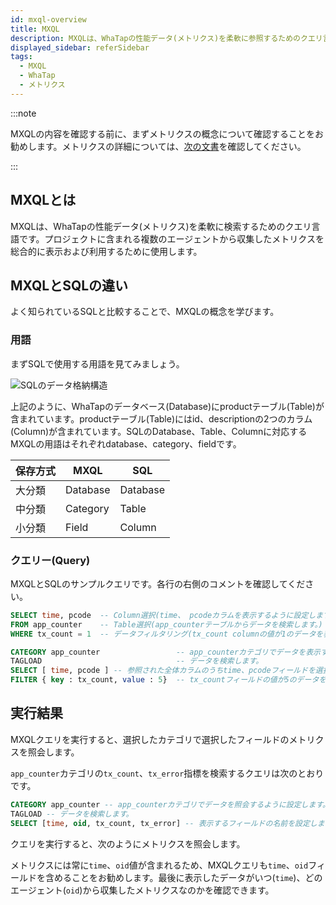 ```yaml
---
id: mxql-overview
title: MXQL
description: MXQLは、WhaTapの性能データ(メトリクス)を柔軟に参照するためのクエリ言語です。
displayed_sidebar: referSidebar
tags:
  - MXQL
  - WhaTap
  - メトリクス
---
```


:::note

MXQLの内容を確認する前に、まずメトリクスの概念について確認することをお勧めします。メトリクスの詳細については、[次の文書](../metrics/common-metrics-intro)を確認してください。

:::

## MXQLとは

MXQLは、WhaTapの性能データ(メトリクス)を柔軟に検索するためのクエリ言語です。プロジェクトに含まれる複数のエージェントから収集したメトリクスを総合的に表示および利用するために使用します。

## MXQLとSQLの違い

よく知られているSQLと比較することで、MXQLの概念を学びます。

### 用語

まずSQLで使用する用語を見てみましょう。

![SQLのデータ格納構造](https://img.whatap.io/media/images/mxql-6.png)

上記のように、WhaTapのデータベース(Database)にproductテーブル(Table)が含まれています。productテーブル(Table)にはid、descriptionの2つのカラム(Column)が含まれています。SQLのDatabase、Table、Columnに対応するMXQLの用語はそれぞれdatabase、category、fieldです。

| 保存方式  | MXQL     | SQL      |
| ----- | -------- | -------- |
| 大分類   | Database | Database |
| 中分類   | Category | Table    |
| 小分類   | Field    | Column   |

### クエリー(Query)

MXQLとSQLのサンプルクエリです。各行の右側のコメントを確認してください。

```sql title='SQL query'
SELECT time, pcode  -- Column選択(time、 pcodeカラムを表示するように設定します。)
FROM app_counter    -- Table選択(app_counterテーブルからデータを検索します。)
WHERE tx_count = 1  -- データフィルタリング(tx_count columnの値が1のデータを表示するように設定します。)
```

```sql title='MXQL query'
CATEGORY app_counter                 -- app_counterカテゴリでデータを表示するように設定します。
TAGLOAD                              -- データを検索します。
SELECT [ time, pcode ] -- 参照された全体カラムのうちtime、pcodeフィールドを選択します。
FILTER { key : tx_count, value : 5}  -- tx_countフィールドの値が5のデータを残します。
```

## 実行結果

MXQLクエリを実行すると、選択したカテゴリで選択したフィールドのメトリクスを照会します。

`app_counter`カテゴリの`tx_count`、`tx_error`指標を検索するクエリは次のとおりです。

```sql title='MXQL'
CATEGORY app_counter -- app_counterカテゴリでデータを照会するように設定します。
TAGLOAD -- データを検索します。
SELECT [time, oid, tx_count, tx_error] -- 表示するフィールドの名前を設定します。
```

クエリを実行すると、次のようにメトリクスを照会します。

<ImgLang img='mxql_overview.png' desc='MXQL実行結果の例' />

メトリクスには常に`time`、`oid`値が含まれるため、MXQLクエリも`time`、`oid`フィールドを含めることをお勧めします。最後に表示したデータがいつ(`time`)、どのエージェント(`oid`)から収集したメトリクスなのかを確認できます。
